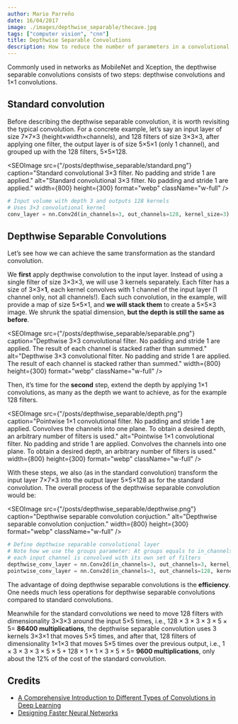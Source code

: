 ```yaml
---
author: Mario Parreño
date: 16/04/2017
image: ./images/depthwise_separable/thecave.jpg
tags: ["computer vision", "cnn"]
title: Depthwise Separable Convolutions
description: How to reduce the number of parameters in a convolutional layer.
---
```


Commonly used in networks as MobileNet and Xception, the depthwise separable convolutions consists of two steps: depthwise convolutions and 1×1 convolutions.

## Standard convolution

Before describing the depthwise separable convolution, it is worth revisiting the
typical convolution. For a concrete example,
let’s say an input layer of size 7×7×3 (height×width×channels),
and 128 filters of size 3×3×3, after applying one filter,
the output layer is of size 5×5×1 (only 1 channel), and grouped up with the 128 filters, 5×5×128.

<SEOImage
    src={"/posts/depthwise_separable/standard.png"}
    caption="Standard convolutional 3×3 filter. No padding and stride 1 are applied."
    alt="Standard convolutional 3×3 filter. No padding and stride 1 are applied."
    width={800}
    height={300}
    format="webp"
    className="w-full"
/>

```python
# Input volume with depth 3 and outputs 128 kernels
# Uses 3×3 convolutional kernel
conv_layer = nn.Conv2d(in_channels=3, out_channels=128, kernel_size=3)
```

## Depthwise Separable Convolutions

Let’s see how we can achieve the <Underlined color="green">same transformation</Underlined>
as the standard convolution.

We **first** apply depthwise convolution to the input layer.
Instead of using a single filter of size 3×3×3, we will use 3 <Underlined>kernels separately</Underlined>.
Each filter has a size of 3×3×**1**, each kernel convolves with
1 channel of the input layer (<Underlined>1 channel only, not all channels</Underlined>!).
Each such convolution, in the example, will provide a map of size 5×5×1, and
**we will stack them** to create a 5×5×3 image. We shrunk the spatial dimension,
**but the depth is still the same as before**.

<SEOImage
    src={"/posts/depthwise_separable/separable.png"}
    caption="Depthwise 3×3 convolutional filter. No padding and stride 1 are applied. The result of each channel is stacked rather than summed."
    alt="Depthwise 3×3 convolutional filter. No padding and stride 1 are applied. The result of each channel is stacked rather than summed."
    width={800}
    height={300}
    format="webp"
    className="w-full"
/>

Then, it’s time for the **second** step, extend the depth by applying 1×1 convolutions,
as many as the depth we want to achieve, as for the example 128 filters.

<SEOImage
    src={"/posts/depthwise_separable/depth.png"}
    caption="Pointwise 1×1 convolutional filter. No padding and stride 1 are applied. Convolves the channels into one plane. To obtain a desired depth, an arbitrary number of filters is used." 
    alt="Pointwise 1×1 convolutional filter. No padding and stride 1 are applied. Convolves the channels into one plane. To obtain a desired depth, an arbitrary number of filters is used."
    width={800}
    height={300}
    format="webp"
    className="w-full"
/>

With these steps, we also (as in the standard convolution) transform the input layer 7×7×3 into
the output layer 5×5×128 as for the standard convolution.
The overall process of the depthwise separable convolution would be:

<SEOImage
    src={"/posts/depthwise_separable/depthwise.png"}
    caption="Depthwise separable convolution conjuction."
    alt="Depthwise separable convolution conjuction."
    width={800}
    height={300}
    format="webp"
    className="w-full"
/>

```python
# Define depthwise separable convolutional layer
# Note how we use the groups parameter: At groups equals to in_channels,
# each input channel is convolved with its own set of filters
depthwise_conv_layer = nn.Conv2d(in_channels=3, out_channels=3, kernel_size=3, groups=3)
pointwise_conv_layer = nn.Conv2d(in_channels=3, out_channels=128, kernel_size=1)
```

The advantage of doing depthwise separable convolutions is the **efficiency**.
One needs much less operations for depthwise separable convolutions compared to standard convolutions.

Meanwhile for the standard convolutions we need to move 128 filters with
dimensionality 3×3×3 around the input 5×5 times, i.e., $128×3×3×3×5×5 =$ **86400 multiplications**,
the depthwise separable convolution uses 3 kernels 3×3×1 that moves 5×5 times, and
after that, 128 filters of dimensionality 1×1×3 that moves 5×5 times over the previous output,
i.e., $1×3×3×3×5×5 + 128×1×1×3×5×5 =$ **9600 multiplications**,
<Underlined color="green">only about the 12% of the cost of the standard convolution</Underlined>.

## Credits

- [A Comprehensive Introduction to Different Types of Convolutions in Deep Learning](https://towardsdatascience.com/a-comprehensive-introduction-to-different-types-of-convolutions-in-deep-learning-669281e58215)
- [Designing Faster Neural Networks](https://medium.com/@dmangla3/designing-faster-neural-networks-e1f1dc026533)